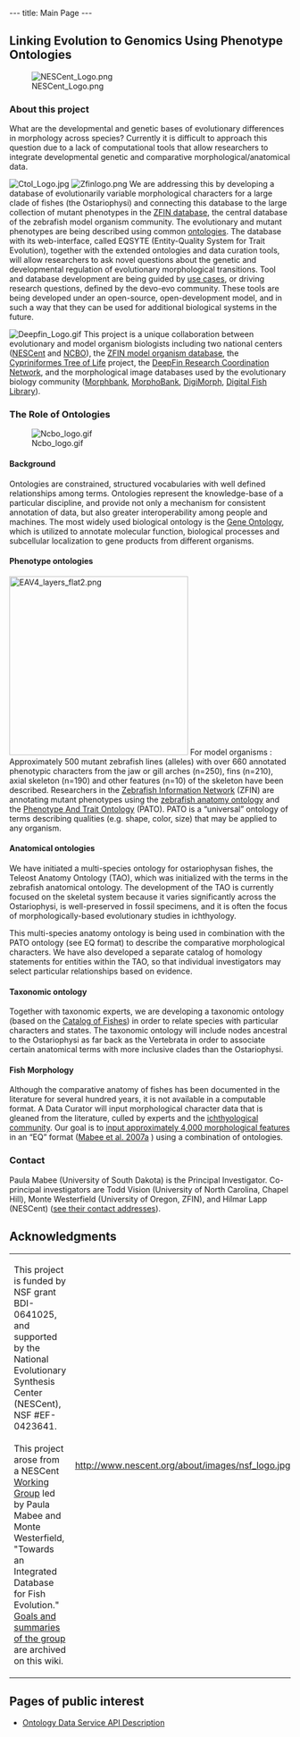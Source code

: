 ---
title: Main Page
---

{{EventBox1|Together with the National Center for Biomedical Ontologies (NCBO) we are organizing a [[Training and Workshops|Evolutionary Biology and Ontologies Workshop]], to be held in conjunction with the Evolution 2008 Meetings in Minneapolis, MN.}}

{{EventBox1|A report from the recent [[Data_Jamboree_1|Data Jamboree]] at NESCent (April 18-20, 2008) is now available.}}

==Linking Evolution to Genomics Using Phenotype Ontologies==

[[Image:NESCent Logo.png|right]]
===About this project===

What are the developmental and genetic bases of evolutionary differences in morphology across species?  Currently it is difficult to approach this question due to a lack of computational tools that allow researchers to integrate developmental genetic and comparative morphological/anatomical data.

[[Image:Ctol Logo.jpg|right]] [[Image:Zfinlogo.png|left]] We are addressing this by developing a database of evolutionarily variable morphological characters for a large clade of fishes (the Ostariophysi) and connecting this database to the large collection of mutant phenotypes in the [http://zfin.org ZFIN database], the central database of the zebrafish model organism community. The evolutionary and mutant phenotypes are being described using common [[#The_Role_of_Ontologies|ontologies]].  The database with its web-interface, called EQSYTE (Entity-Quality System for Trait Evolution), together with the extended ontologies and data curation tools, will allow researchers to ask novel questions about the genetic and developmental regulation of evolutionary morphological transitions. Tool and database development are being guided by [http://en.wikipedia.org/wiki/Use_case use cases], or driving research questions, defined by the devo-evo community.  These tools are being developed under an open-source, open-development model, and in such a way that they can be used for additional biological systems in the future.

[[Image:Deepfin Logo.gif|right]] This project is a unique collaboration between evolutionary and model organism biologists including two national centers ([http://www.nescent.org NESCent] and [http://www.bioontology.org NCBO]), the [http://zfin.org ZFIN model organism database], the [http://bio.slu.edu/mayden/cypriniformes/home.html Cypriniformes Tree of Life] project, the [http://www.deepfin.org/ DeepFin Research Coordination Network], and the morphological image databases used by the evolutionary biology community ([http://www.morphbank.net/ Morphbank], [http://morphobank.geongrid.org/ MorphoBank], [http://digimorph.org/ DigiMorph], [http://www.digitalfishlibrary.org/ Digital Fish Library]).

===The Role of Ontologies===
[[Image:Ncbo logo.gif|right]]
====Background====

Ontologies are constrained, structured vocabularies with well defined relationships among terms. Ontologies represent the knowledge-base of a particular discipline, and provide not only a mechanism for consistent annotation of data, but also greater interoperability among people and machines. The most widely used biological ontology is the [http://www.geneontology.org Gene Ontology], which is utilized to annotate molecular function, biological processes and subcellular localization to gene products from different organisms.

====Phenotype ontologies====

[[Image:EAV4_layers_flat2.png|right|320px]] For model organisms : Approximately 500 mutant zebrafish lines (alleles) with over 660 annotated phenotypic characters from the jaw or gill arches (n=250), fins (n=210), axial skeleton (n=190) and other features (n=10) of the skeleton have been described. Researchers in the [http://www.zfin.org Zebrafish Information Network] (ZFIN) are annotating mutant phenotypes using the [http://obofoundry.org/cgi-bin/detail.cgi?id=zebrafish_anatomy&title=Zebrafish%20anatomy%20and%20development zebrafish anatomy ontology] and the [http://www.bioontology.org/wiki/index.php/PATO:Main_Page Phenotype And Trait Ontology] (PATO). PATO is a “universal” ontology of terms describing qualities (e.g. shape, color, size) that may be applied to any organism.

====Anatomical ontologies====

We have initiated a multi-species ontology for ostariophysan fishes, the Teleost Anatomy Ontology (TAO), which was initialized with the terms in the zebrafish anatomical ontology.  The development of the TAO  is currently focused on the skeletal system because it varies significantly across the Ostariophysi, is well-preserved in fossil specimens, and it is often the focus of morphologically-based evolutionary studies in ichthyology.

This multi-species anatomy ontology is being used in combination with the PATO ontology (see EQ format) to describe the comparative morphological characters.  We have also developed a separate catalog of homology statements for entities within the TAO, so that individual investigators may select particular relationships based on evidence.

====Taxonomic ontology====

Together with taxonomic experts, we are developing a taxonomic ontology (based on the [http://www.calacademy.org/RESEARCH/ichthyology/catalog/fishcatsearch.html Catalog of Fishes]) in order to relate species with particular characters and states.  The taxonomic ontology will include nodes ancestral to the Ostariophysi as far back as the Vertebrata in order to associate certain anatomical terms with more inclusive clades than the Ostariophysi.

====Fish Morphology====

Although the comparative anatomy of fishes has been documented in the literature for several hundred years, it is not available in a computable format.  A Data Curator will input morphological character data that is gleaned from the literature, culled by experts and the [http://www.deepfin.org/ ichthyological community].  Our goal is to [[Morphology|input approximately 4,000 morphological features]] in an “EQ” format ([[Media:TREE Mabee.pdf|Mabee et al. 2007a]]<!--; Mabee et al. 2007 in process-->) using a combination of ontologies.

===Contact===

Paula Mabee (University of South Dakota) is the Principal Investigator. Co-principal investigators are Todd Vision (University of North Carolina, Chapel Hill), Monte Westerfield (University of Oregon, ZFIN), and Hilmar Lapp (NESCent) ([[Contact|see their contact addresses]]).

==Acknowledgments==

{|
|-
| This project is funded by NSF grant BDI<nowiki>-</nowiki>0641025, and supported by the National Evolutionary Synthesis Center (NESCent), NSF #EF-0423641. <br/><br/>This project arose from a NESCent <span class="plainlinks">[http://www.nescent.org/science/workinggroup.php Working Group]</span> led by Paula Mabee and Monte Westerfield, "Towards an Integrated Database for Fish Evolution." [[Fish Evolution Working Group|Goals and summaries of the group]] are archived on this wiki.
| http://www.nescent.org/about/images/nsf_logo.jpg
|}

==Pages of public interest==

* [[Ontology_Data_Service_API|Ontology Data Service API Description]]
